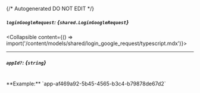 {/* Autogenerated DO NOT EDIT  */}

##### `loginGoogleRequest`: *{`shared.LoginGoogleRequest`}*
<Collapsible content={() => import('/content/models/shared/login_google_request/typescript.mdx')}>
</Collapsible>

---
##### `appId?`: *{`string`}*
<br/>
**Example:** `app-af469a92-5b45-4565-b3c4-b79878de67d2`

